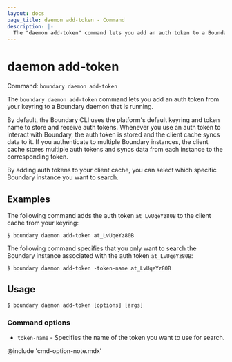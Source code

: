 ```yaml
---
layout: docs
page_title: daemon add-token - Command
description: |-
  The "daemon add-token" command lets you add an auth token to a Boundary daemon that is running.
---
```


# daemon add-token

Command: `boundary daemon add-token`

The `boundary daemon add-token` command lets you add an auth token from your keyring to a Boundary daemon that is running.

By default, the Boundary CLI uses the platform's default keyring and token name to store and receive auth tokens.
Whenever you use an auth token to interact with Boundary, the auth token is stored and the client cache syncs data to it.
If you authenticate to multiple Boundary instances, the client cache stores multiple auth tokens and syncs data from each instance to the corresponding token.

By adding auth tokens to your client cache, you can select which specific Boundary instance you want to search.

## Examples

The following command adds the auth token `at_LvUqeYz80B` to the client cache from your keyring:

```shell-session
$ boundary daemon add-token at_LvUqeYz80B
```

The following command specifies that you only want to search the Boundary instance associated with the auth token `at_LvUqeYz80B`:

```shell-session
$ boundary daemon add-token -token-name at_LvUqeYz80B
```

## Usage

<CodeBlockConfig hideClipboard>

```shell-session
$ boundary daemon add-token [options] [args]
```

</CodeBlockConfig>

### Command options

- `token-name` - Specifies the name of the token you want to use for search.

@include 'cmd-option-note.mdx'